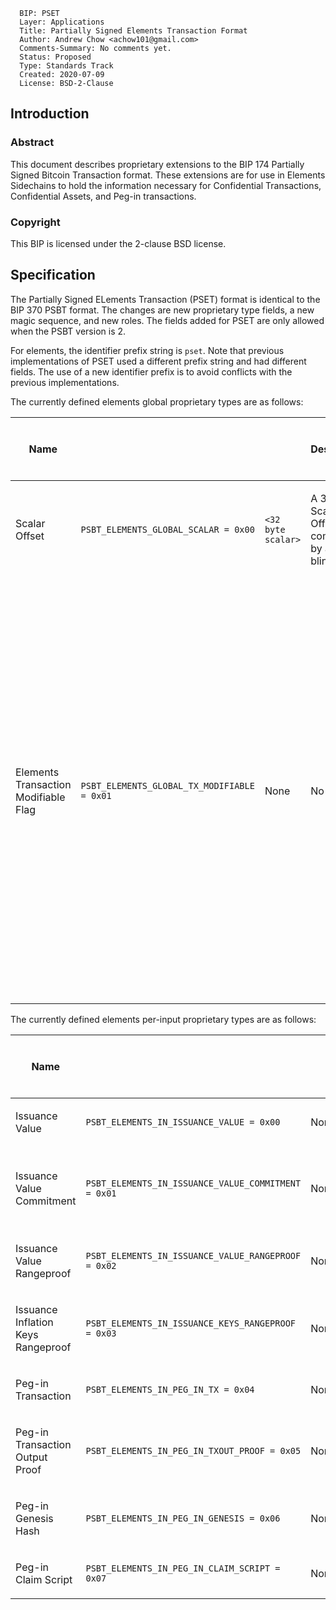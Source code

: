 <pre>
  BIP: PSET
  Layer: Applications
  Title: Partially Signed Elements Transaction Format
  Author: Andrew Chow <achow101@gmail.com>
  Comments-Summary: No comments yet.
  Status: Proposed
  Type: Standards Track
  Created: 2020-07-09
  License: BSD-2-Clause
</pre>

==Introduction==

===Abstract===

This document describes proprietary extensions to the BIP 174 Partially Signed Bitcoin Transaction format.
These extensions are for use in Elements Sidechains to hold the information necessary for
Confidential Transactions, Confidential Assets, and Peg-in transactions.

===Copyright===

This BIP is licensed under the 2-clause BSD license.

==Specification==

The Partially Signed ELements Transaction (PSET) format is identical to the BIP 370 PSBT format.
The changes are new proprietary type fields, a new magic sequence, and new roles.
The fields added for PSET are only allowed when the PSBT version is 2.

For elements, the identifier prefix string is <tt>pset</tt>.
Note that previous implementations of PSET used a different prefix string and had different fields.
The use of a new identifier prefix is to avoid conflicts with the previous implementations.

The currently defined elements global proprietary types are as follows:

{|
! Name
! <tt><keytype></tt>
! <tt><keydata></tt>
! <tt><keydata></tt> Description
! <tt><valuedata></tt>
! <tt><valuedata></tt> Description
! Versions Requiring Inclusion
! Versions Requiring Exclusion
! Versions Allowing Inclusion
|-
| Scalar Offset
| <tt>PSBT_ELEMENTS_GLOBAL_SCALAR = 0x00</tt>
| <tt><32 byte scalar></tt>
| A 32 byte Scalar Offset computed by a blinder.
| None
| No value. The value must have a length of zero.
|
| 0
| 2
|-
| Elements Transaction Modifiable Flag
| <tt>PSBT_ELEMENTS_GLOBAL_TX_MODIFIABLE = 0x01</tt>
| None
| No key data
| <tt><8-bit uint></tt>
| An 8 bit little endian unsigned integer as a bitfield for various elements specific transaction modification flags. Bit 0 is the PSBT Blinded flag and it is set to 1 to indicate that the PSET has not been blinded yet. Once all confidential values, rangeproofs, and asset surjection proofs have been attached to the PSET, it must be set to 0.
|
| 0
| 2
|}

The currently defined elements per-input proprietary types are as follows:

{|
! Name
! <tt><keytype></tt>
! <tt><keydata></tt>
! <tt><keydata></tt> Description
! <tt><valuedata></tt>
! <tt><valuedata></tt> Description
! Versions Requiring Inclusion
! Versions Requiring Exclusion
! Versions Allowing Inclusion
|-
| Issuance Value
| <tt>PSBT_ELEMENTS_IN_ISSUANCE_VALUE = 0x00</tt>
| None
| No key data
| <tt><64-bit int></tt>
| The explicit little endian 64-bit integer for the value of this issuance.
|
| 0
| 2
|-
| Issuance Value Commitment
| <tt>PSBT_ELEMENTS_IN_ISSUANCE_VALUE_COMMITMENT = 0x01</tt>
| None
| No key data
| <tt><33 byte commitment></tt>
| The 33 byte Value Commitment. If provided, either <tt>PSBT_ELEMENTS_IN_ISSUANCE_VALUE</tt> must be removed, or <tt>PSBT_ELEMENTS_IN_ISSUANCE_BLIND_VALUE_PROOF</tt> must be provided too.
|
| 0
| 2
|-
| Issuance Value Rangeproof
| <tt>PSBT_ELEMENTS_IN_ISSUANCE_VALUE_RANGEPROOF = 0x02</tt>
| None
| No key data
| <tt><rangeproof></tt>
| The rangeproof
|
| 0
| 2
|-
| Issuance Inflation Keys Rangeproof
| <tt>PSBT_ELEMENTS_IN_ISSUANCE_KEYS_RANGEPROOF = 0x03</tt>
| None
| No key data
| <tt><rangeproof></tt>
| The rangeproof
|
| 0
| 2
|-
| Peg-in Transaction
| <tt>PSBT_ELEMENTS_IN_PEG_IN_TX = 0x04</tt>
| None
| No key data
| <tt><tx></tt>
| The Peg-in Transaction serialized without witnesses.
|
| 0
| 2
|-
| Peg-in Transaction Output Proof
| <tt>PSBT_ELEMENTS_IN_PEG_IN_TXOUT_PROOF = 0x05</tt>
| None
| No key data
| <tt><txoutproof></tt>
| The transaction output proof for the Peg-in Transaction.
|
| 0
| 2
|-
| Peg-in Genesis Hash
| <tt>PSBT_ELEMENTS_IN_PEG_IN_GENESIS = 0x06</tt>
| None
| No key data
| <tt><hash></tt>
| The 32 byte genesis hash for the Peg-in Transaction.
|
| 0
| 2
|-
| Peg-in Claim Script
| <tt>PSBT_ELEMENTS_IN_PEG_IN_CLAIM_SCRIPT = 0x07</tt>
| None
| No key data
| <tt><script></tt>
| The claim script for the Peg-in Transaction.
|
| 0
| 2
|-
| Peg-in Value
| <tt>PSBT_ELEMENTS_IN_PEG_IN_VALUE = 0x08</tt>
| None
| No key data
| <tt><64-bit int></tt>
| The little endian 64-bit value of the peg-in for the Peg-in Transaction.
|
| 0
| 2
|-
| Peg-in Witness
| <tt>PSBT_ELEMENTS_IN_PEG_IN_WITNESS = 0x09</tt>
| None
| No key data
| <tt><script></tt>
| The Peg-in witness for the Peg-in Transaction.
|
| 0
| 2
|-
| Issuance Inflation Keys Amount
| <tt>PSBT_ELEMENTS_IN_ISSUANCE_INFLATION_KEYS = 0x0a</tt>
| None
| No key data
| <tt><64-bit int></tt>
| The value for the inflation keys output to set in this issuance.
|
| 0
| 2
|-
| Issuance Inflation Keys Amount Commitment
| <tt>PSBT_ELEMENTS_IN_ISSUANCE_INFLATION_KEYS_COMMITMENT = 0x0b</tt>
| None
| No key data
| <tt><33 byte commitment></tt>
| The 33 byte commitment to the inflation keys output value in this issuance. If provided, either <tt>PSBT_ELEMENTS_IN_ISSUANCE_INFLATION_KEYS</tt> must be removed or <tt>PSBT_ELEMENTS_IN_ISSUANCE_BLIND_INFLATION_KEYS_PROOF</tt> must be provided too.
|
| 0
| 2
|-
| Issuance Blinding Nonce
| <tt>PSBT_ELEMENTS_IN_ISSUANCE_BLINDING_NONCE = 0x0c</tt>
| None
| No key data
| <tt><32 byte blinding nonce</tt>
| The 32 byte asset blinding nonce. For new assets, must be 0. For reissuances, this is a revelation of the blinding factor for the input.
|
| 0
| 2
|-
| Issuance Asset Entropy
| <tt>PSBT_ELEMENTS_IN_ISSUANCE_ASSET_ENTROPY = 0x0d</tt>
| None
| No key data
| <tt><32 byte entrpy></tt>
| The 32 byte asset entropy. For new issuances, an arbitrary and optional 32 bytes of no consensus meaning combined used as additional entropy in the asset tag calculation. For reissuances, the original, final entropy used for the asset tag calculation.
|
| 0
| 2
|-
| UTXO Rangeproof
| <tt>PSBT_ELEMENTS_IN_UTXO_RANGEPROOF = 0x0e</tt>
| None
| No key data
| <tt><rangeproof></tt>
| The rangeproof for the UTXO for this input. This rangeproof is found in the output witness data for the transaction and thus is not included as part of either of the UTXOs (as witness data is not included in either case). However the rangeproof is needed in order for stateless blinders to learn the blinding factors for the UTXOs that they are involved in.
|
| 0
| 2
|-
| Issuance Blind Value Proof
| <tt>PSBT_ELEMENTS_IN_ISSUANCE_BLIND_VALUE_PROOF = 0x0f</tt>
| None
| No key data
| <tt><rangeproof></tt>
| An explicit value rangeproof that proves that the value commitment in <tt>PSBT_ELEMENTS_IN_ISSUANCE_VALUE_COMMITMENT</tt> matches the explicit value in <tt>PSBT_ELEMENTS_IN_ISSUANCE_VALUE</tt>. If provided, <tt>PSBT_ELEMENTS_IN_ISSUANCE_VALUE_COMMITMENT</tt> must be provided too.
|
| 0
| 2
|-
| Issuance Inflation Keys Blind Value Proof
| <tt>PSBT_ELEMENTS_IN_ISSUANCE_BLIND_INFLATION_KEYS_PROOF = 0x10</tt>
| None
| No key data
| <tt><rangeproof></tt>
| An explicit value rangeproof that proves that the value commitment in <tt>PSBT_ELEMENTS_IN_ISSUANCE_INFLATION_KEYS_COMMITMENT</tt> matches the explicit value in <tt>PSBT_ELEMENTS_IN_ISSUANCE_INFLATION_KEYS</tt>. If provided, <tt>PSBT_ELEMENTS_IN_ISSUANCE_INFLATION_KEYS_COMMITMENT</tt> must be provided too.
|
| 0
| 2
|}

The currently defined elements per-output proprietary types are as follows:

{|
! Name
! <tt><keytype></tt>
! <tt><keydata></tt>
! <tt><keydata></tt> Description
! <tt><valuedata></tt>
! <tt><valuedata></tt> Description
! Versions Requiring Inclusion
! Versions Requiring Exclusion
! Versions Allowing Inclusion
|-
| Value Commitment
| <tt>PSBT_ELEMENTS_OUT_VALUE_COMMITMENT = 0x01</tt>
| None
| No key data
| <tt><33 byte commitment></tt>
| The 33 byte Value Commitment for this output. If provided, either <tt>PSBT_OUT_VALUE</tt> must be removed or <tt>PSBT_ELEMENTS_OUT_BLIND_VALUE_PROOF</tt> must be provided too.
|
| 0
| 2
|-
| Asset Tag
| <tt>PSBT_ELEMENTS_OUT_ASSET = 0x02</tt>
| None
| No key data
| <tt><32 byte asset tag></tt>
| The explicit 32 byte asset tag for this output.
|
| 0
| 2
|-
| Asset Commitment
| <tt>PSBT_ELEMENTS_OUT_ASSET_COMMITMENT = 0x03</tt>
| None
| No key data
| <tt><33 byte commitment></tt>
| The 33 byte Asset Commitment for this output. If provided, either <tt>PSBT_ELEMENTS_OUT_ASSET</tt> must be removed or <tt>PSBT_ELEMENTS_OUT_BLIND_ASSET_PROOF</tt> must be provided too.
|
| 0
| 2
|-
| Value Rangeproof
| <tt>PSBT_ELEMENTS_OUT_VALUE_RANGEPROOF = 0x04</tt>
| None
| No key data
| <tt><rangeproof></tt>
| The rangeproof for the value of this output.
|
| 0
| 2
|-
| Asset Surjection Proof
| <tt>PSBT_ELEMENTS_OUT_ASSET_SURJECTION_PROOF = 0x05</tt>
| None
| No key data
| <tt><asset surjection proof></tt>
| The asset surjection proof for this output's asset.
|
| 0
| 2
|-
| Blinding Pubkey
| <tt>PSBT_ELEMENTS_OUT_BLINDING_PUBKEY = 0x06</tt>
| None
| No key data
| <tt><pubkey></tt>
| The 33 byte blinding pubkey to be used when blinding this output.
|
| 0
| 2
|-
| Ephemeral ECDH Pubkey
| <tt>PSBT_ELEMENTS_OUT_ECDH_PUBKEY = 0x07</tt>
| None
| No key data
| <tt><pubkey></tt>
| The 33 byte ephemeral pubkey used for ECDH in the blinding of this output.
|
| 0
| 2
|-
| Blinder Index
| <tt>PSBT_ELEMENTS_OUT_BLINDER_INDEX = 0x08</tt>
| None
| No key data
| <tt><32 bit uint></tt>
| The unsigned 32-bit little endian integer index of the input whose owner should blind this output.
|
| 0
| 2
|-
| Blind Value Proof
| <tt>PSBT_ELEMENTS_OUT_BLIND_VALUE_PROOF = 0x09</tt>
| None
| No key data
| <tt><rangeproof></tt>
| An explicit value rangeproof that proves that the value commitment in <tt>PSBT_ELEMENTS_OUT_VALUE_COMMITMENT</tt> matches the explicit value in <tt>PSBT_OUT_VALUE</tt>. If provided, <tt>PSBT_ELEMENTS_OUT_VALUE_COMMITMENT</tt> must be provided too.
|
| 0
| 2|-
| Blind Asset Proof
| <tt>PSBT_ELEMENTS_OUT_BLIND_ASSET_PROOF = 0x0a</tt>
| None
| No key data
| <tt><proof></tt>
| An asset surjection proof with this output's asset as the only asset in the input set in order to prove that the asset commitment in <tt>PSBT_ELEMENTS_OUT_ASSET_COMMITMENT</tt> matches the explicit asset in <tt>PSBT_ELEMENTS_OUT_ASSET</tt>. If provided, <tt>PSBT_ELEMENTS_OUT_ASSET_COMMITMENT</tt> must be provided too.
|
| 0
| 2
|}

The PSET Magic Bytes are <tt>0x70736574</tt>

===Handling Duplicated Keys===

For all Elements PSBT proprietary fields, PSETs cannot be combined when there are duplicate fields except in the case where those fields are identical.

==Roles==

Using the transaction format involves many different responsibilities. Multiple responsibilities can be handled by a single entity,
but each responsibility is specialized in what it should be capable of doing.
Some roles are shared with BIP 174 PSBT and have expanded responsibilities.

===Creator===

The Creator creates a new PSET in the same way that BIP 370 Creators operate.

For any output which is going to be blinded, the Creator must add the blinding pubkey in the <tt>PSBT_ELEMENTS_OUT_BLINDING_PUBKEY</tt> field.

If any input is blinded, at least one of the outputs must also be blinded, i.e. it must have a <tt>PSBT_ELEMENTS_OUT_BLINDING_PUBKEY</tt>.
Such an output can be a 0 value OP_RETURN output.
Because blinding must occur, the Creator must set Bit 0 of <tt>PSBT_ELEMENTS_GLOBAL_TX_MODIFIABLE</tt> to indicate that blinding must be done prior to signing.

The Creator decides whether and which inputs are issuance inputs.
For those inputs, the fields <tt>PSBT_ELEMENTS_IN_ISSUANCE_BLINDING_NONCE</tt> and <tt>PSBT_ELEMENTS_IN_ISSUANCE_ASSET_ENTROPY</tt> are set.
Such inputs must also have the issuance flag set in the outpoint of the input.
The amount is added to the PSET input as <tt>PSBT_ELEMENTS_IN_ISSUANCE_VALUE</tt> and the amount for the issuance inflation keys output as <tt>PSBT_ELEMENTS_IN_ISSUANCE_INFLATION_KEYS</tt>.

The Creator decides whether and which inputs are Peg-in inputs.
Peg-in inputs must have the Peg-in flag set in their outpoints.

===Updater===

The Updater must only accept a PSET.
The Updater adds information to the PSET that it has access to. If it has the UTXO for an input, it should add it to the PSET.
Such UTXOs must contain all commitments if they are present.
Furthermore, the Updater must add the UTXO rangeproof if it is present.
The Updater should also add redeemScripts, witnessScripts, and BIP 32 derivation paths to the input and output data if it knows them.

For Peg-in inputs, if available, the updater should add the Peg-in transaction, the txout proof, the genesis hash, and the claim script.

A single entity is likely to be both a Creator and Updater.

===Blinder===

PSET requires a role not present in PSBT, the Blinder. Blinders are similar to Signers and own inputs.
The Blinder adds the blinding data to a transaction.

For issuance inputs that belong to the Blinder, the Blinder should generate a random blinding factor and create a value commitment for the issuance value.
It will then add the value commitment in the <tt>PSBT_ELEMENTS_IN_ISSUANCE_VALUE_COMMITMENT</tt>.
The blinder will also add the issuance value rangeproof and the issuance keys rangeproof in their respective fields.
The blinder will also add the issuance blind value and issuance keys blind value proofs in their respective fields.
For ease of identifying the blinder for an issuance, the input the issuance is attached to must belong to the blinder for the issuance.

For the Blinder's outputs that are to be blinded (i.e. they have a blinding pubkey), the Blinder will create value and asset commitments and put them in their respective fields.
The Blinder will create the Value Rangeproof and Asset Surjection Proof and put them in their respective fields.
The Blinder will create the blind value and blind asset proofs and put them in their respective fields.
It will also add the ephemeral pubkey used for ECDH of the nonce for the rangeproof to the <tt>PSBT_ELEMENTS_OUT_ECDH_PUBKEY</tt> field.

The blinder will then compute a scalar offset that will be added as a <tt>PSBT_ELEMENTS_GLOBAL_SCALAR</tt>.
For each input and output owned/blinded by this blinder, the following formula is computed:
<tt> asset_blinding_factor * amount + amount_blinding_factor (mod n)<tt>.
The scalars for the inputs are summed, and then that sum is subtracted from the sum of the scalars for the outputs.
The result is the scalar offset added as a <tt>PSBT_ELEMENTS_GLOBAL_SCALAR</tt>.

The Blinder can identify which outputs it should blind by checking the <tt>PSBT_ELEMENTS_OUT_BLINDER_INDEX</tt>.
Using that index, the Blinder should inspect the input at that same index.
If that input belongs to the Blinder, then the output is to be blinded by it.

For the Blinder who blinds the last output to be blinded, it will generate uniformly random asset and value blinding factors as normal.
It will then compute a final scalar offset.
Then it will subtract all of the scalar offsets from the value blinding factor for the last output and the result is the value blinding factor to be used for that last output.
The creation of the commitments, proofs, and other fields proceeds as usual.
Once all outputs are blinded, all <tt>PSBT_ELEMENTS_GLOBAL_SCALAR</tt> fields must be removed from the PSET.

A single entity is likely to be a Creator, Updater, and Blinder.

===Signer===

In addition to the BIP 370 PSBT Signer behavior, PSET specifies some additional constraints.
Before signing, the Signer must check whether blinding is complete. If any output contains a blinding pubkey but no commitments or proofs, then it must not sign.

===Combiner===

In addition to the BIP 370 PSBT Combiner behavior, PSET specifies some additional constraints.
For all PSET output fields, the combiner must fail to combine if these fields are not identical.
If the PSETs to be combined have incomplete blinded outputs but the combined result would only complete blinded outputs, then the Combiner must fail unless it is also a Blinder and can reblind its outputs.

===Input Finalizer===

In addition to the BIP 370 PSBT Input Finalizer behavior, PSET specifies some additional constraints.
The Input Finalizer should also create the Peg-in witness.

===Transaction Extractor===

In addition to the BIP 370 PSBT Transaction Extractor behavior, PSET specifies some additional constraints.
The Transaction Extractor also places the commitments, proofs, and other elements data in their correct place in the transaction.

==Test Vectors==

TBD

==Rationale==

<references/>

==Reference implementation==

The reference implementation of the PSBT format is available at https://github.com/achow101/elements/tree/pset.
